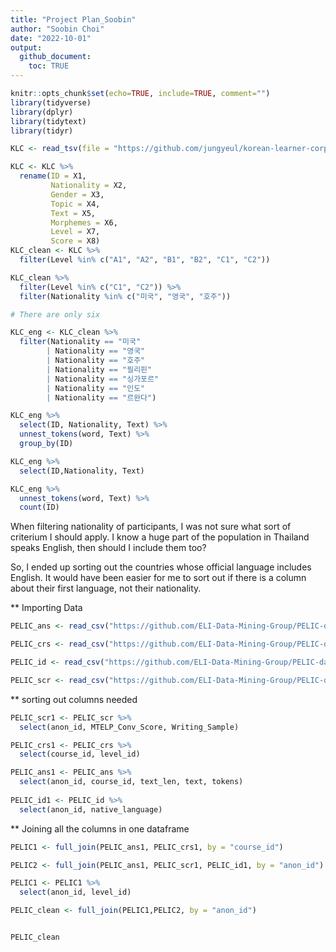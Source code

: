 ```yaml
---
title: "Project Plan_Soobin"
author: "Soobin Choi"
date: "2022-10-01"
output: 
  github_document: 
    toc: TRUE
---
```




```r
knitr::opts_chunk$set(echo=TRUE, include=TRUE, comment="")
library(tidyverse)
library(dplyr)
library(tidytext)
library(tidyr)
```

```r
KLC <- read_tsv(file = "https://github.com/jungyeul/korean-learner-corpus/raw/main/data/kyunghee_v2.tsv", locale(encoding = "UTF-8")) 
```

```r
KLC <- KLC %>% 
  rename(ID = X1,
         Nationality = X2,
         Gender = X3,
         Topic = X4,
         Text = X5,
         Morphemes = X6,
         Level = X7,
         Score = X8)
KLC_clean <- KLC %>% 
  filter(Level %in% c("A1", "A2", "B1", "B2", "C1", "C2"))

KLC_clean %>% 
  filter(Level %in% c("C1", "C2")) %>% 
  filter(Nationality %in% c("미국", "영국", "호주"))

# There are only six 
```


```r
KLC_eng <- KLC_clean %>% 
  filter(Nationality == "미국"
        | Nationality == "영국" 
        | Nationality == "호주"
        | Nationality == "필리핀"
        | Nationality == "싱가포르"
        | Nationality == "인도"
        | Nationality == "르완다")

KLC_eng %>% 
  select(ID, Nationality, Text) %>% 
  unnest_tokens(word, Text) %>% 
  group_by(ID)

KLC_eng %>% 
  select(ID,Nationality, Text)

KLC_eng %>% 
  unnest_tokens(word, Text) %>% 
  count(ID)
```

When filtering nationality of participants, I was not sure what sort of criterium I should apply. I know a huge part of the population in Thailand speaks English, then should I include them too?

So, I ended up sorting out the countries whose official language includes English.
It would have been easier for me to sort out if there is a column about their first language, not their nationality.


** Importing Data
```r
PELIC_ans <- read_csv("https://github.com/ELI-Data-Mining-Group/PELIC-dataset/raw/master/corpus_files/answer.csv")

PELIC_crs <- read_csv("https://github.com/ELI-Data-Mining-Group/PELIC-dataset/raw/master/corpus_files/course.csv")

PELIC_id <- read_csv("https://github.com/ELI-Data-Mining-Group/PELIC-dataset/raw/master/corpus_files/student_information.csv")

PELIC_scr <- read_csv("https://github.com/ELI-Data-Mining-Group/PELIC-dataset/raw/master/corpus_files/test_scores.csv")
```


** sorting out columns needed
```r

PELIC_scr1 <- PELIC_scr %>% 
  select(anon_id, MTELP_Conv_Score, Writing_Sample)

PELIC_crs1 <- PELIC_crs %>% 
  select(course_id, level_id)

PELIC_ans1 <- PELIC_ans %>%
  select(anon_id, course_id, text_len, text, tokens)
  
PELIC_id1 <- PELIC_id %>% 
  select(anon_id, native_language)
```


** Joining all the columns in one dataframe
```r
PELIC1 <- full_join(PELIC_ans1, PELIC_crs1, by = "course_id")

PELIC2 <- full_join(PELIC_ans1, PELIC_scr1, PELIC_id1, by = "anon_id")

PELIC1 <- PELIC1 %>%
  select(anon_id, level_id)

PELIC_clean <- full_join(PELIC1,PELIC2, by = "anon_id")


PELIC_clean

```













